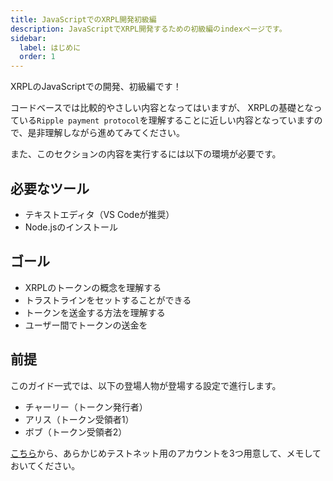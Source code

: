 ```yaml
---
title: JavaScriptでのXRPL開発初級編
description: JavaScriptでXRPL開発するための初級編のindexページです。
sidebar:
  label: はじめに
  order: 1
---
```


XRPLのJavaScriptでの開発、初級編です！

コードベースでは比較的やさしい内容となってはいますが、
XRPLの基礎となっている`Ripple payment protocol`を理解することに近しい内容となっていますので、是非理解しながら進めてみてください。

また、このセクションの内容を実行するには以下の環境が必要です。

## 必要なツール

- テキストエディタ（VS Codeが推奨）
- Node.jsのインストール

## ゴール

- XRPLのトークンの概念を理解する
- トラストラインをセットすることができる
- トークンを送金する方法を理解する
- ユーザー間でトークンの送金を

## 前提

このガイド一式では、以下の登場人物が登場する設定で進行します。

- チャーリー（トークン発行者）
- アリス（トークン受領者1）
- ボブ（トークン受領者2）

[こちら](https://xrpl.org/resources/dev-tools/xrp-faucets/)から、あらかじめテストネット用のアカウントを3つ用意して、メモしておいてください。


